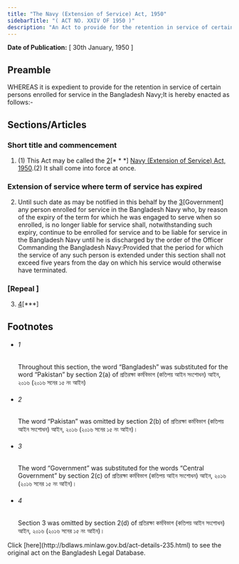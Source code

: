 ```yaml
---
title: "The Navy (Extension of Service) Act, 1950"
sidebarTitle: "( ACT NO. XXIV OF 1950 )"
description: "An Act to provide for the retention in service of certain persons enrolled for service in the Bangladesh Navy.1♣"
---
```


**Date of Publication:** [ 30th January, 1950 ]

## Preamble

WHEREAS it is expedient to provide for the retention in service of certain persons enrolled for service in the Bangladesh Navy;It is hereby enacted as follows:-

## Sections/Articles

### Short title and commencement

1. (1) This Act may be called the [2](1)[\* \* \*] [Navy (Extension of Service) Act, 1950](/laws/volume-10/act-235 "Navy (Extension of Service) Act, 1950").(2) It shall come into force at once.

### Extension of service where term of service has expired

2. Until such date as may be notified in this behalf by the [3](1)[Government] any person enrolled for service in the Bangladesh Navy who, by reason of the expiry of the term for which he was engaged to serve when so enrolled, is no longer liable for service shall, notwithstanding such expiry, continue to be enrolled for service and to be liable for service in the Bangladesh Navy until he is discharged by the order of the Officer Commanding the Bangladesh Navy:Provided that the period for which the service of any such person is extended under this section shall not exceed five years from the day on which his service would otherwise have terminated.

### [Repeal ]

3. [4](1)[\*\*\*]

## Footnotes

- ###### 1

  Throughout this section, the word “Bangladesh” was substituted for the word “Pakistan” by section 2(a) of প্রতিরক্ষা কর্মবিভাগ (কতিপয় আইন সংশোধন) আইন, ২০১৬ (২০১৬ সনের ১৫ নং আইন)

- ###### 2

  The word “Pakistan” was omitted by section 2(b) of প্রতিরক্ষা কর্মবিভাগ (কতিপয় আইন সংশোধন) আইন, ২০১৬ (২০১৬ সনের ১৫ নং আইন)।

- ###### 3

  The word “Government” was substituted for the words “Central Government” by section 2(c) of প্রতিরক্ষা কর্মবিভাগ (কতিপয় আইন সংশোধন) আইন, ২০১৬ (২০১৬ সনের ১৫ নং আইন)।

- ###### 4

  Section 3 was omitted by section 2(d) of প্রতিরক্ষা কর্মবিভাগ (কতিপয় আইন সংশোধন) আইন, ২০১৬ (২০১৬ সনের ১৫ নং আইন)।

<Note>
  Click [here](http://bdlaws.minlaw.gov.bd/act-details-235.html) to see the original act on the Bangladesh Legal Database.
</Note>
